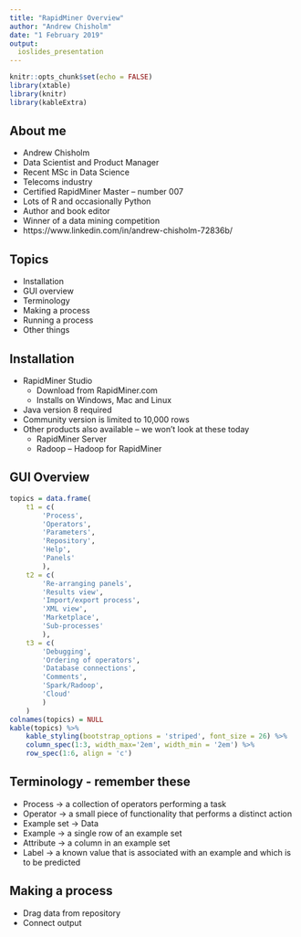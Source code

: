 ```yaml
---
title: "RapidMiner Overview"
author: "Andrew Chisholm"
date: "1 February 2019"
output: 
  ioslides_presentation
---
```


```r
knitr::opts_chunk$set(echo = FALSE)
library(xtable)
library(knitr)
library(kableExtra)
```

## About me

- Andrew Chisholm
- Data Scientist and Product Manager
- Recent MSc in Data Science
- Telecoms industry
- Certified RapidMiner Master – number 007
- Lots of R and occasionally Python
- Author and book editor
- Winner of a data mining competition
- https://www.linkedin.com/in/andrew-chisholm-72836b/

## Topics

* Installation
* GUI overview
* Terminology
* Making a process
* Running a process
* Other things

## Installation

* RapidMiner Studio
    + Download from RapidMiner.com
    + Installs on Windows, Mac and Linux
* Java version 8 required
* Community version is limited to 10,000 rows
* Other products also available – we won’t look at these today
    + RapidMiner Server
    + Radoop – Hadoop for RapidMiner

## GUI Overview

```r

topics = data.frame(
	t1 = c(
		'Process',
		'Operators',
		'Parameters',
		'Repository',
		'Help',
		'Panels'
		),
	t2 = c(
		'Re-arranging panels',
		'Results view',
		'Import/export process',
		'XML view',
		'Marketplace',
		'Sub-processes'
		),
	t3 = c(
		'Debugging',
		'Ordering of operators',
		'Database connections',
		'Comments',
		'Spark/Radoop',
		'Cloud'
		)
	)
colnames(topics) = NULL
kable(topics) %>% 
	kable_styling(bootstrap_options = 'striped', font_size = 26) %>%
	column_spec(1:3, width_max='2em', width_min = '2em') %>%
	row_spec(1:6, align = 'c')
```

## Terminology - remember these

* Process → a collection of operators performing a task
* Operator → a small piece of functionality that performs a distinct action
* Example set → Data
* Example → a single row of an example set
* Attribute → a column in an example set
* Label → a known value that is associated with an example and which is to be predicted

## Making a process

* Drag data from repository
* Connect output